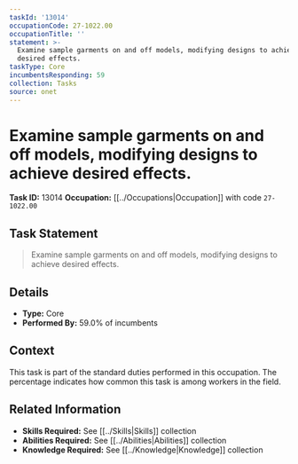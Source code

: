 ```yaml
---
taskId: '13014'
occupationCode: 27-1022.00
occupationTitle: ''
statement: >-
  Examine sample garments on and off models, modifying designs to achieve
  desired effects.
taskType: Core
incumbentsResponding: 59
collection: Tasks
source: onet
---
```

# Examine sample garments on and off models, modifying designs to achieve desired effects.

**Task ID:** 13014
**Occupation:** [[../Occupations|Occupation]] with code `27-1022.00`

## Task Statement

> Examine sample garments on and off models, modifying designs to achieve desired effects.

## Details

- **Type:** Core
- **Performed By:** 59.0% of incumbents

## Context

This task is part of the standard duties performed in this occupation. The percentage indicates how common this task is among workers in the field.

## Related Information

- **Skills Required:** See [[../Skills|Skills]] collection
- **Abilities Required:** See [[../Abilities|Abilities]] collection
- **Knowledge Required:** See [[../Knowledge|Knowledge]] collection
